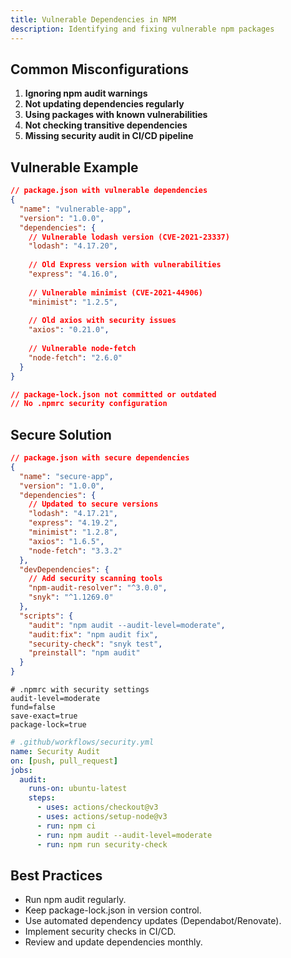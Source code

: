 ```yaml
---
title: Vulnerable Dependencies in NPM
description: Identifying and fixing vulnerable npm packages
---
```


## Common Misconfigurations

1. **Ignoring npm audit warnings**
2. **Not updating dependencies regularly**
3. **Using packages with known vulnerabilities**
4. **Not checking transitive dependencies**
5. **Missing security audit in CI/CD pipeline**

## Vulnerable Example

```json
// package.json with vulnerable dependencies
{
  "name": "vulnerable-app",
  "version": "1.0.0",
  "dependencies": {
    // Vulnerable lodash version (CVE-2021-23337)
    "lodash": "4.17.20",
    
    // Old Express version with vulnerabilities
    "express": "4.16.0",
    
    // Vulnerable minimist (CVE-2021-44906)
    "minimist": "1.2.5",
    
    // Old axios with security issues
    "axios": "0.21.0",
    
    // Vulnerable node-fetch
    "node-fetch": "2.6.0"
  }
}

// package-lock.json not committed or outdated
// No .npmrc security configuration
```

## Secure Solution

```json
// package.json with secure dependencies
{
  "name": "secure-app",
  "version": "1.0.0",
  "dependencies": {
    // Updated to secure versions
    "lodash": "4.17.21",
    "express": "4.19.2",
    "minimist": "1.2.8",
    "axios": "1.6.5",
    "node-fetch": "3.3.2"
  },
  "devDependencies": {
    // Add security scanning tools
    "npm-audit-resolver": "^3.0.0",
    "snyk": "^1.1269.0"
  },
  "scripts": {
    "audit": "npm audit --audit-level=moderate",
    "audit:fix": "npm audit fix",
    "security-check": "snyk test",
    "preinstall": "npm audit"
  }
}
```

```settings
# .npmrc with security settings
audit-level=moderate
fund=false
save-exact=true
package-lock=true
```

```yaml
# .github/workflows/security.yml
name: Security Audit
on: [push, pull_request]
jobs:
  audit:
    runs-on: ubuntu-latest
    steps:
      - uses: actions/checkout@v3
      - uses: actions/setup-node@v3
      - run: npm ci
      - run: npm audit --audit-level=moderate
      - run: npm run security-check
```

## Best Practices

* Run npm audit regularly.
* Keep package-lock.json in version control.
* Use automated dependency updates (Dependabot/Renovate).
* Implement security checks in CI/CD.
* Review and update dependencies monthly.